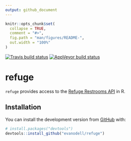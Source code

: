 ```yaml
---
output: github_document
---
```


<!-- README.md is generated from README.Rmd. Please edit that file -->

```r
knitr::opts_chunk$set(
  collapse = TRUE,
  comment = "#>",
  fig.path = "man/figures/README-",
  out.width = "100%"
)
```
[![Travis build status](https://travis-ci.org/evanodell/refuge.svg?branch=master)](https://travis-ci.org/evanodell/refuge)
[![AppVeyor build status](https://ci.appveyor.com/api/projects/status/github/evanodell/refuge?branch=master&svg=true)](https://ci.appveyor.com/project/evanodell/refuge)

# refuge

`refuge` provides access to the [Refuge Restrooms API](https://www.refugerestrooms.org/api/docs/#!/restrooms) in R.

## Installation

You can install the development version from [GitHub](https://github.com/) with:

``` r
# install.packages("devtools")
devtools::install_github("evanodell/refuge")
```

